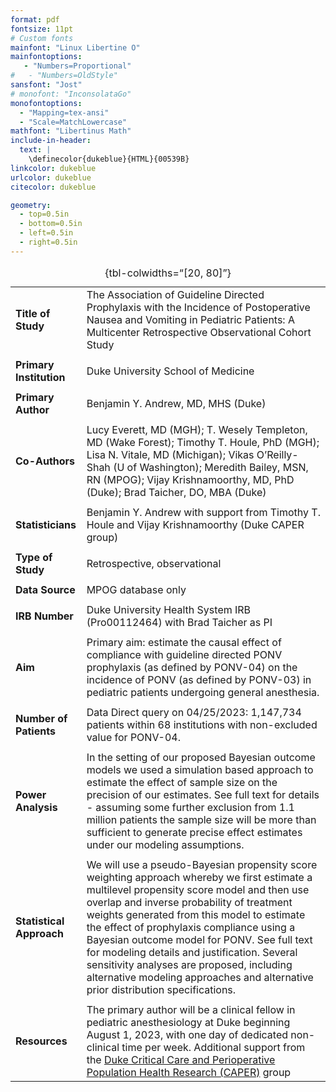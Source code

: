 ```yaml
---
format: pdf
fontsize: 11pt
# Custom fonts
mainfont: "Linux Libertine O"
mainfontoptions:
   - "Numbers=Proportional"
#   - "Numbers=OldStyle"
sansfont: "Jost" 
# monofont: "InconsolataGo"
monofontoptions:
  - "Mapping=tex-ansi"
  - "Scale=MatchLowercase"
mathfont: "Libertinus Math"
include-in-header: 
  text: |
    \definecolor{dukeblue}{HTML}{00539B}
linkcolor: dukeblue
urlcolor: dukeblue
citecolor: dukeblue

geometry:
  - top=0.5in
  - bottom=0.5in
  - left=0.5in
  - right=0.5in
---
```


```{=tex}
\begin{center}
\Large
\sffamily
The Association of Guideline Directed Prophylaxis with the Incidence of Postoperative Nausea and Vomiting in Pediatric Patients \\
\vspace{0.25cm}
\large
Proposal for A Multicenter Retrospective Observational Cohort Study
\end{center}
```
|                          |                                                                                                                                                                                                                                                                                                                                                                                                                                                                                                                     |
|----------------|--------------------------------------------------------|
| **Title of Study**       | The Association of Guideline Directed Prophylaxis with the Incidence of Postoperative Nausea and Vomiting in Pediatric Patients: A Multicenter Retrospective Observational Cohort Study                                                                                                                                                                                                                                                                                                                             |
|                          |                                                                                                                                                                                                                                                                                                                                                                                                                                                                                                                     |
| **Primary Institution**  | Duke University School of Medicine                                                                                                                                                                                                                                                                                                                                                                                                                                                                                  |
|                          |                                                                                                                                                                                                                                                                                                                                                                                                                                                                                                                     |
| **Primary Author**       | Benjamin Y. Andrew, MD, MHS (Duke)                                                                                                                                                                                                                                                                                                                                                                                                                                                                                  |
|                          |                                                                                                                                                                                                                                                                                                                                                                                                                                                                                                                     |
| **Co-Authors**           | Lucy Everett, MD (MGH); T. Wesely Templeton, MD (Wake Forest); Timothy T. Houle, PhD (MGH); Lisa N. Vitale, MD (Michigan); Vikas O'Reilly-Shah (U of Washington); Meredith Bailey, MSN, RN (MPOG); Vijay Krishnamoorthy, MD, PhD (Duke); Brad Taicher, DO, MBA (Duke)                                                                                                                                                                                                                                               |
|                          |                                                                                                                                                                                                                                                                                                                                                                                                                                                                                                                     |
| **Statisticians**        | Benjamin Y. Andrew with support from Timothy T. Houle and Vijay Krishnamoorthy (Duke CAPER group)                                                                                                                                                                                                                                                                                                                                                                                                                   |
|                          |                                                                                                                                                                                                                                                                                                                                                                                                                                                                                                                     |
| **Type of Study**        | Retrospective, observational                                                                                                                                                                                                                                                                                                                                                                                                                                                                                        |
|                          |                                                                                                                                                                                                                                                                                                                                                                                                                                                                                                                     |
| **Data Source**          | MPOG database only                                                                                                                                                                                                                                                                                                                                                                                                                                                                                                  |
|                          |                                                                                                                                                                                                                                                                                                                                                                                                                                                                                                                     |
| **IRB Number**           | Duke University Health System IRB (Pro00112464) with Brad Taicher as PI                                                                                                                                                                                                                                                                                                                                                                                                                                             |
|                          |                                                                                                                                                                                                                                                                                                                                                                                                                                                                                                                     |
| **Aim**                  | Primary aim: estimate the causal effect of compliance with guideline directed PONV prophylaxis (as defined by PONV-04) on the incidence of PONV (as defined by PONV-03) in pediatric patients undergoing general anesthesia.                                                                                                                                                                                                                                                                                        |
|                          |                                                                                                                                                                                                                                                                                                                                                                                                                                                                                                                     |
| **Number of Patients**   | Data Direct query on 04/25/2023: 1,147,734 patients within 68 institutions with non-excluded value for PONV-04.                                                                                                                                                                                                                                                                                                                                                                                                     |
|                          |                                                                                                                                                                                                                                                                                                                                                                                                                                                                                                                     |
| **Power Analysis**       | In the setting of our proposed Bayesian outcome models we used a simulation based approach to estimate the effect of sample size on the precision of our estimates. See full text for details - assuming some further exclusion from 1.1 million patients the sample size will be more than sufficient to generate precise effect estimates under our modeling assumptions.                                                                                                                                         |
|                          |                                                                                                                                                                                                                                                                                                                                                                                                                                                                                                                     |
| **Statistical Approach** | We will use a pseudo-Bayesian propensity score weighting approach whereby we first estimate a multilevel propensity score model and then use overlap and inverse probability of treatment weights generated from this model to estimate the effect of prophylaxis compliance using a Bayesian outcome model for PONV. See full text for modeling details and justification. Several sensitivity analyses are proposed, including alternative modeling approaches and alternative prior distribution specifications. |
|                          |                                                                                                                                                                                                                                                                                                                                                                                                                                                                                                                     |
| **Resources**            | The primary author will be a clinical fellow in pediatric anesthesiology at Duke beginning August 1, 2023, with one day of dedicated non-clinical time per week. Additional support from the [Duke Critical Care and Perioperative Population Health Research (CAPER)](https://anesthesiology.duke.edu/research/caper) group                                                                                                                                                                                        |

: {tbl-colwidths="\[20, 80\]"}
